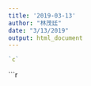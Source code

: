 ```yaml
---
title: '2019-03-13'
author: "林茂廷"
date: "3/13/2019"
output: html_document
---
```

```r
`c`
```

```r
